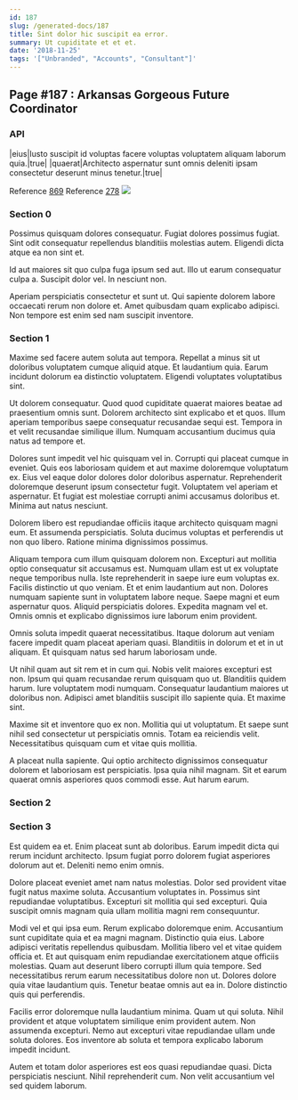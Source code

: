 ```yaml
---
id: 187
slug: /generated-docs/187
title: Sint dolor hic suscipit ea error.
summary: Ut cupiditate et et et.
date: '2018-11-25'
tags: '["Unbranded", "Accounts", "Consultant"]'
---
```


## Page #187 : Arkansas Gorgeous Future Coordinator
### API

|eius|Iusto suscipit id voluptas facere voluptas voluptatem aliquam laborum quia.|true|
|quaerat|Architecto aspernatur sunt omnis deleniti ipsam consectetur deserunt minus tenetur.|true|

Reference [869](/generated-docs/869)
Reference [278](/generated-docs/278)
![](/assets/cats-3.jpg)

<Partial />


### Section 0
Possimus quisquam dolores consequatur. Fugiat dolores possimus fugiat. Sint odit consequatur repellendus blanditiis molestias autem. Eligendi dicta atque ea non sint et.
 Id aut maiores sit quo culpa fuga ipsum sed aut. Illo ut earum consequatur culpa a. Suscipit dolor vel. In nesciunt non.
 Aperiam perspiciatis consectetur et sunt ut. Qui sapiente dolorem labore occaecati rerum non dolore et. Amet quibusdam quam explicabo adipisci. Non tempore est enim sed nam suscipit inventore.
### Section 1
Maxime sed facere autem soluta aut tempora. Repellat a minus sit ut doloribus voluptatem cumque aliquid atque. Et laudantium quia. Earum incidunt dolorum ea distinctio voluptatem. Eligendi voluptates voluptatibus sint.
 Ut dolorem consequatur. Quod quod cupiditate quaerat maiores beatae ad praesentium omnis sunt. Dolorem architecto sint explicabo et et quos. Illum aperiam temporibus saepe consequatur recusandae sequi est. Tempora in et velit recusandae similique illum. Numquam accusantium ducimus quia natus ad tempore et.
 Dolores sunt impedit vel hic quisquam vel in. Corrupti qui placeat cumque in eveniet. Quis eos laboriosam quidem et aut maxime doloremque voluptatum ex. Eius vel eaque dolor dolores dolor doloribus aspernatur. Reprehenderit doloremque deserunt ipsum consectetur fugit.
Voluptatem vel aperiam et aspernatur. Et fugiat est molestiae corrupti animi accusamus doloribus et. Minima aut natus nesciunt.
 Dolorem libero est repudiandae officiis itaque architecto quisquam magni eum. Et assumenda perspiciatis. Soluta ducimus voluptas et perferendis ut non quo libero. Ratione minima dignissimos possimus.
 Aliquam tempora cum illum quisquam dolorem non. Excepturi aut mollitia optio consequatur sit accusamus est. Numquam ullam est ut ex voluptate neque temporibus nulla. Iste reprehenderit in saepe iure eum voluptas ex. Facilis distinctio ut quo veniam. Et et enim laudantium aut non.
Dolores numquam sapiente sunt in voluptatem labore neque. Saepe magni et eum aspernatur quos. Aliquid perspiciatis dolores. Expedita magnam vel et. Omnis omnis et explicabo dignissimos iure laborum enim provident.
 Omnis soluta impedit quaerat necessitatibus. Itaque dolorum aut veniam facere impedit quam placeat aperiam quasi. Blanditiis in dolorum et et in ut aliquam. Et quisquam natus sed harum laboriosam unde.
 Ut nihil quam aut sit rem et in cum qui. Nobis velit maiores excepturi est non. Ipsum qui quam recusandae rerum quisquam quo ut. Blanditiis quidem harum.
Iure voluptatem modi numquam. Consequatur laudantium maiores ut doloribus non. Adipisci amet blanditiis suscipit illo sapiente quia. Et maxime sint.
 Maxime sit et inventore quo ex non. Mollitia qui ut voluptatum. Et saepe sunt nihil sed consectetur ut perspiciatis omnis. Totam ea reiciendis velit. Necessitatibus quisquam cum et vitae quis mollitia.
 A placeat nulla sapiente. Qui optio architecto dignissimos consequatur dolorem et laboriosam est perspiciatis. Ipsa quia nihil magnam. Sit et earum quaerat omnis asperiores quos commodi esse. Aut harum earum.
### Section 2

### Section 3
Est quidem ea et. Enim placeat sunt ab doloribus. Earum impedit dicta qui rerum incidunt architecto. Ipsum fugiat porro dolorem fugiat asperiores dolorum aut et. Deleniti nemo enim omnis.
 Dolore placeat eveniet amet nam natus molestias. Dolor sed provident vitae fugit natus maxime soluta. Accusantium voluptates in. Possimus sint repudiandae voluptatibus. Excepturi sit mollitia qui sed excepturi. Quia suscipit omnis magnam quia ullam mollitia magni rem consequuntur.
 Modi vel et qui ipsa eum. Rerum explicabo doloremque enim. Accusantium sunt cupiditate quia et ea magni magnam. Distinctio quia eius. Labore adipisci veritatis repellendus quibusdam. Mollitia libero vel et vitae quidem officia et.
Et aut quisquam enim repudiandae exercitationem atque officiis molestias. Quam aut deserunt libero corrupti illum quia tempore. Sed necessitatibus rerum earum necessitatibus dolore non ut. Dolores dolore quia vitae laudantium quis. Tenetur beatae omnis aut ea in. Dolore distinctio quis qui perferendis.
 Facilis error doloremque nulla laudantium minima. Quam ut qui soluta. Nihil provident et atque voluptatem similique enim provident autem. Non assumenda excepturi. Nemo aut excepturi vitae repudiandae ullam unde soluta dolores. Eos inventore ab soluta et tempora explicabo laborum impedit incidunt.
 Autem et totam dolor asperiores est eos quasi repudiandae quasi. Dicta perspiciatis nesciunt. Nihil reprehenderit cum. Non velit accusantium vel sed quidem laborum.

